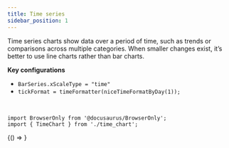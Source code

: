 ```yaml
---
title: Time series
sidebar_position: 1
---
```



<VersionBadge />

Time series charts show data over a period of time, such as trends or comparisons across multiple categories. When smaller changes exist, it’s better to use line charts rather than bar charts.

**Key configurations**

*   `BarSeries.xScaleType = "time"`
*   `tickFormat = timeFormatter(niceTimeFormatByDay(1));`

<br />

```mdx-code-block
import BrowserOnly from '@docusaurus/BrowserOnly';
import { TimeChart } from './time_chart';
```

<BrowserOnly>
  {() => <TimeChart />}
</BrowserOnly>

